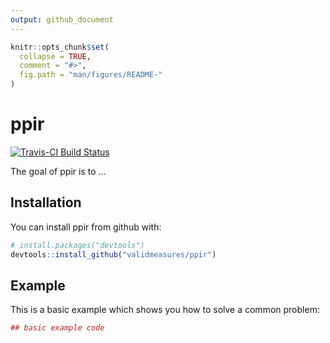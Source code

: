 ```yaml
---
output: github_document
---
```


<!-- README.md is generated from README.Rmd. Please edit that file -->

```r
knitr::opts_chunk$set(
  collapse = TRUE,
  comment = "#>",
  fig.path = "man/figures/README-"
)
```

# ppir
[![Travis-CI Build Status](https://travis-ci.org/validmeasures/ppir.svg?branch=master)](https://travis-ci.org/validmeasures/ppir)

The goal of ppir is to ...

## Installation

You can install ppir from github with:

```r
# install.packages("devtools")
devtools::install_github("validmeasures/ppir")
```

## Example

This is a basic example which shows you how to solve a common problem:

```r
## basic example code
```
